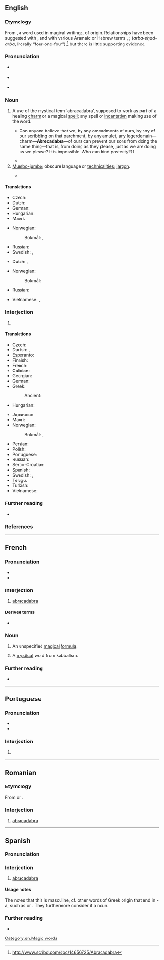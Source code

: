 {{also|abra-cadabra}}
==English==
{{wikipedia}}

===Etymology===
From {{der|en|LL.|abracadabra}}, a word used in magical writings, of {{unk|en|title=unknown}} origin. Relationships have been suggested with {{m|en|Abraxas|pos=a Gnostic deity}}, and with various Aramaic or Hebrew terms {{m|he|עברא כדברא|tr=avra kedavra|lit=what was said has come to pass}}, {{m|arc|עַבְדָא כְּדַברָא|tr=avda kedavara|lit=what was said has been done}}; {{m|he|ארבע-אחד-ארבע}} (''arba-eḥad-arba'', literally “four-one-four”),<ref>http://www.scribd.com/doc/14656725/Abracadabra</ref> but there is little supporting evidence.

===Pronunciation===
* {{a|UK}} {{IPA|en|/ˌabɹəkəˈdabɹə/}}
* {{a|US}} {{IPA|en|/ˌæ.bɹə.kəˈdæ.bɹə/}}
* {{audio|en|en-us-abracadabra.ogg|Audio (US, California)}}

===Noun===
{{en-noun}}

# A use of the mystical term ‘abracadabra’, supposed to work as part of a healing [[charm]] or a magical [[spell]]; any spell or [[incantation]] making use of the word. {{defdate|from 16th c.}}
#* {{quote-book|en|author=Hugh A. Garland|quotee={{w|John Randolph of Roanoke}}|chapter=The Virginia Convention—Every Change is Not Reform|title=The Life of John Randolph of Roanoke|location=New York|publisher=D. Appleton & Company|year=1851|volume=II|page=329|pageurl=https://books.google.com/books?id=-8QEAAAAYAAJ&pg=PA329|oclc=1965434|passage=Where is the necessity of this provision in the Constitution? {{...}} Can anyone believe that we, by any amendments of ours, by any of our scribbling on that parchment, by any amulet, any legerdemain—charm—'''Abrecadabra'''—of ours can prevent our sons from doing the same thing—that is, from doing as they please, just as we are doing as we please? It is impossible. Who can bind posterity?}}
#* {{quote-journal|en|author=Georgina Turner|work={{w|The Guardian}}|date=28 Aug 2012|passage=With a quiet bank holiday afternoon to fill, the Mill yesterday dug out the old magic kit, brushed the cobwebs off its top hat and practiced a few '''abracadabras'''.}}
# [[mumbo-jumbo|Mumbo-jumbo]]; obscure language or [[technicality|technicalities]]; [[jargon]]. {{defdate|from 19th c.}}
#: {{ux|en|I don’t know all the theoretical '''abracadabra''' about how it works, I’m only its pilot.}}
#* {{quote-book|en|year=1971|author={{w|Keith Thomas (historian)|Keith Thomas}}|title=Religion and the Decline of Magic|publisher=Folio Society 2012|page=335|passage=Astrology was not specifically banned in the statutes against witchcraft, but so long as its technicalities remained '''abracadabra''' to the lay public there was always a risk that the practitioner might find himself arrested for sorcery.}}

====Translations====
{{trans-top|use of term abracadabra}}
* Czech: {{t|cs|simsalabim}}
* Dutch: {{t+|nl|abracadabra|n}}
* German: {{t+|de|Simsalabim|n}}
* Hungarian: {{t+|hu|abrakadabra}}
* Maori: {{t|mi|mangamangaiatua}}
{{trans-mid}}
* Norwegian:
*: Bokmål: {{t+|nb|abrakadabra|n}}, {{t|nb|simsalabim|n}}
* Russian: {{t+|ru|абракада́бра|f}}
* Swedish: {{t+|sv|abrakadabra|n}}, {{t+|sv|simsalabim}}
{{trans-bottom}}

{{trans-top|mumbo-jumbo}}
* Dutch: {{t+|nl|wartaal|m}}, {{t+|nl|onzin|m}}
{{trans-mid}}
* Norwegian:
*: Bokmål: {{t+|nb|abrakadabra|n}}
* Russian: {{t+|ru|абракада́бра|f}}
{{trans-bottom}}

{{checktrans-top}}
* Vietnamese: {{t-check|vi|câu thần chú}}, {{t-check|vi|lời nói khó hiểu}}
{{trans-mid}}
{{trans-bottom}}

===Interjection===
{{en-interj}}

# {{non-gloss definition|Used to [[indicate]] that a [[magic trick]] or other [[illusion]] has been [[perform]]ed.}} {{defdate|from 19th c.}}
#: {{syn|en|hey presto}}

====Translations====
{{trans-top|used to indicate that a magic trick or other illusion has been performed}}
* Czech: {{t|cs|abrakadabra}}
* Danish: {{t|da|abrakadabra}}, {{t|da|abracadabra}}
* Esperanto: {{t|eo|abrakadabra}}
* Finnish: {{t+|fi|abrakadabra}}
* French: {{t+|fr|abracadabra}}
* Galician: {{t+|gl|abracadabra}}
* Georgian: {{t|ka|აბრაკადაბრა}}
* German: {{t+|de|abrakadabra}}
* Greek: {{t|el|αβρακαδάβρα}}
*: Ancient: {{t|grc|ἀβρακαδάβρα}}
* Hungarian: {{t+|hu|abrakadabra}}
{{trans-mid}}
* Japanese: {{t|ja|アブラカダブラ|tr=aburakadabura}}
* Maori: {{t|mi|mangamangaiatua}}
* Norwegian:
*: Bokmål: {{t+|nb|abrakadabra|n}}, {{t|nb|hokus pokus}}
* Persian: {{t|fa|اجی مجی لاترجی|tr=aji maji lātaraji}}
* Polish: {{t+|pl|abrakadabra}}
* Portuguese: {{t|pt|abracadabra}}
* Russian: {{t+|ru|абракада́бра|f}}
* Serbo-Croatian: {{t|sh|абракадабра|tr=abrakadabra|sc=Cyrl}}
* Spanish: {{t+|es|abracadabra}}
* Swedish: {{t+|sv|abrakadabra}}, {{t|sv|abra kadabra}}
* Telugu: {{t+|te|అబ్రకదబ్ర}}
* Turkish: {{t+|tr|abrakadabra}}
* Vietnamese: {{t+|vi|úm ba la xì bùa}}
{{trans-bottom}}

===Further reading===
* {{R:OneLook}}

===References===
<references />

[[Category:en:Magic words]]

----

==French==

===Pronunciation===
* {{fr-IPA}}
* {{audio|fr|LL-Q150 (fra)-0x010C-abracadabra.wav|Audio}}

===Interjection===
{{fr-intj}}

# [[#Interjection|abracadabra]]

====Derived terms====
* {{l|fr|abracadabrant}}

===Noun===
{{fr-noun|m}}

# An unspecified [[magical]] [[formula]].
# {{lb|fr|historical}} A [[mystical]] word from kabbalism.

===Further reading===
* {{R:TLFi}}

----

==Portuguese==

===Pronunciation===
{{pt-IPA|àbracadabra}}
* {{hyphenation|pt|a|bra|ca|da|bra}}
* {{rhymes|pt|abɾɐ}}

===Interjection===
{{head|pt|interjection}}

# {{l|en|abracadabra}} {{gloss|used to indicate that a magic trick or other illusion has been performed}}

----

==Romanian==

===Etymology===
From {{bor|ro|fr|abracadabra}} or {{bor|ro|it|abracadabra}}.

===Interjection===
{{head|ro|interjection}}

# [[abracadabra]]
----

==Spanish==

===Pronunciation===
{{es-IPA}}

===Interjection===
{{head|es|interjection}}

# [[#English|abracadabra]]

====Usage notes====
The {{w|Royal Spanish Academy}} notes that this is masculine, cf. other words of Greek origin that end in -a, such as {{l|es|diploma}} or {{l|es|idioma}}. They furthermore consider it a noun.

===Further reading===
* {{R:RAE}}

{{cln|es|nouns with irregular gender}}